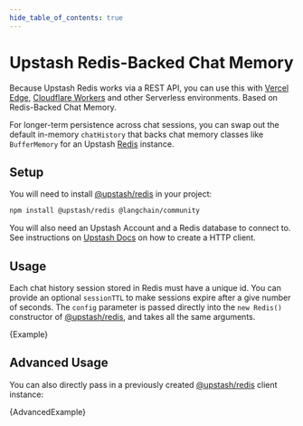 ```yaml
---
hide_table_of_contents: true
---
```



# Upstash Redis-Backed Chat Memory

Because Upstash Redis works via a REST API, you can use this with [Vercel Edge](https://vercel.com/docs/concepts/functions/edge-functions/edge-runtime), [Cloudflare Workers](https://developers.cloudflare.com/workers/) and other Serverless environments.
Based on Redis-Backed Chat Memory.

For longer-term persistence across chat sessions, you can swap out the default in-memory `chatHistory` that backs chat memory classes like `BufferMemory` for an Upstash [Redis](https://redis.io/) instance.

## Setup

You will need to install [@upstash/redis](https://github.com/upstash/upstash-redis) in your project:


<IntegrationInstallTooltip></IntegrationInstallTooltip>

```bash npm2yarn
npm install @upstash/redis @langchain/community
```

You will also need an Upstash Account and a Redis database to connect to. See instructions on [Upstash Docs](https://docs.upstash.com/redis) on how to create a HTTP client.

## Usage

Each chat history session stored in Redis must have a unique id. You can provide an optional `sessionTTL` to make sessions expire after a give number of seconds.
The `config` parameter is passed directly into the `new Redis()` constructor of [@upstash/redis](https://docs.upstash.com/redis/sdks/javascriptsdk/overview), and takes all the same arguments.


<CodeBlock language="typescript">{Example}</CodeBlock>

## Advanced Usage

You can also directly pass in a previously created [@upstash/redis](https://docs.upstash.com/redis/sdks/javascriptsdk/overview) client instance:


<CodeBlock language="typescript">{AdvancedExample}</CodeBlock>
